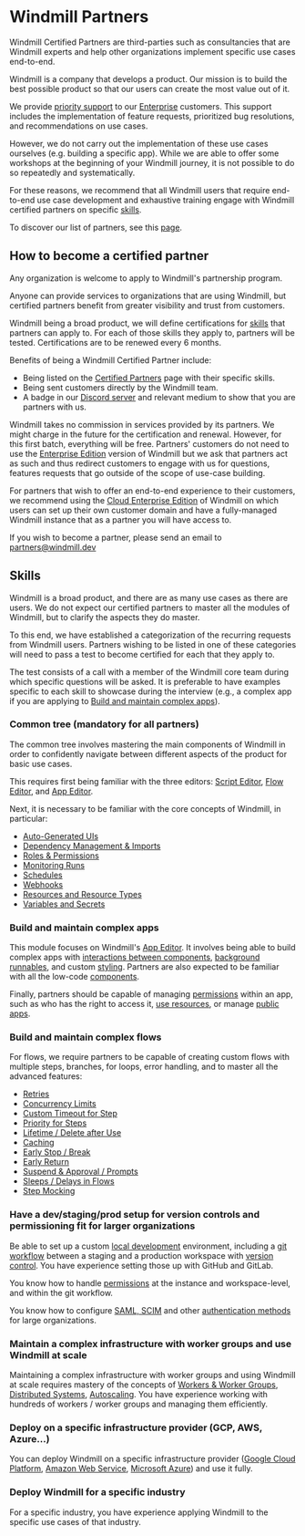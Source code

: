 
# Windmill Partners

Windmill Certified Partners are third-parties such as consultancies that are Windmill experts and help other organizations implement specific use cases end-to-end.

Windmill is a company that develops a product. Our mission is to build the best possible product so that our users can create the most value out of it.

We provide [priority support](../12_support_and_sla/index.mdx) to our [Enterprise](/pricing) customers. This support includes the implementation of feature requests, prioritized bug resolutions, and recommendations on use cases.

However, we do not carry out the implementation of these use cases ourselves (e.g. building a specific app). While we are able to offer some workshops at the beginning of your Windmill journey, it is not possible to do so repeatedly and systematically.

For these reasons, we recommend that all Windmill users that require end-to-end use case development and exhaustive training engage with Windmill certified partners on specific [skills](#skills).

To discover our list of partners, see this [page](/partners).

## How to become a certified partner

Any organization is welcome to apply to Windmill's partnership program.

Anyone can provide services to organizations that are using Windmill, but certified partners benefit from greater visibility and trust from customers.

Windmill being a broad product, we will define certifications for [skills](#skills) that partners can apply to. For each of those skills they apply to, partners will be tested.
Certifications are to be renewed every 6 months.

Benefits of being a Windmill Certified Partner include:
- Being listed on the [Certified Partners](/partners) page with their specific skills.
- Being sent customers directly by the Windmill team.
- A badge in our [Discord server](https://discord.com/invite/V7PM2YHsPB) and relevant medium to show that you are partners with us.

Windmill takes no commission in services provided by its partners. We might charge in the future for the certification and renewal. However, for this first batch, everything will be free. Partners' customers do not need to use the [Enterprise Edition](/pricing) version of Windmill but we ask that partners act as such and thus redirect customers to engage with us for questions, features requests that go outside of the scope of use-case building.

For partners that wish to offer an end-to-end experience to their customers, we recommend using the [Cloud Enterprise Edition](/pricing) of Windmill on which users can set up their own customer domain and have a fully-managed Windmill instance that as a partner you will have access to.

If you wish to become a partner, please send an email to [partners@windmill.dev](mailto:partners@windmill.dev)

## Skills

Windmill is a broad product, and there are as many use cases as there are users. We do not expect our certified partners to master all the modules of Windmill, but to clarify the aspects they do master.

To this end, we have established a categorization of the recurring requests from Windmill users. Partners wishing to be listed in one of these categories will need to pass a test to become certified for each that they apply to.

The test consists of a call with a member of the Windmill core team during which specific questions will be asked. It is preferable to have examples specific to each skill to showcase during the interview (e.g., a complex app if you are applying to [Build and maintain complex apps](#build-and-maintain-complex-apps)).

### Common tree (mandatory for all partners)

The common tree involves mastering the main components of Windmill in order to confidently navigate between different aspects of the product for basic use cases.

This requires first being familiar with the three editors: [Script Editor](../../script_editor/index.mdx), [Flow Editor](../../flows/1_flow_editor.mdx), and [App Editor](../../apps/0_app_editor/index.mdx).

Next, it is necessary to be familiar with the core concepts of Windmill, in particular:
- [Auto-Generated UIs](../../core_concepts/6_auto_generated_uis/index.mdx)
- [Dependency Management & Imports](../../advanced/6_imports/index.mdx)
- [Roles & Permissions](../../core_concepts/16_roles_and_permissions/index.mdx)
- [Monitoring Runs](../../core_concepts/5_monitor_past_and_future_runs/index.mdx)
- [Schedules](../../core_concepts/1_scheduling/index.mdx)
- [Webhooks](../../core_concepts/4_webhooks/index.mdx)
- [Resources and Resource Types](../../core_concepts/3_resources_and_types/index.mdx)
- [Variables and Secrets](../../core_concepts/2_variables_and_secrets/index.mdx)

### Build and maintain complex apps

This module focuses on Windmill's [App Editor](../../apps/0_app_editor/index.mdx). It involves being able to build complex apps with [interactions between components](../../apps/2_connecting_components/index.mdx), [background runnables](../../apps/3_app-runnable-panel.mdx#background-runnables), and custom [styling](../../apps/4_app_configuration_settings/4_app_styling.mdx). Partners are also expected to be familiar with all the low-code [components](../../apps/4_app_configuration_settings/1_app_component_library.mdx).

Finally, partners should be capable of managing [permissions](../../core_concepts/16_roles_and_permissions/index.mdx) within an app, such as who has the right to access it, [use resources](../../apps/3_app-runnable-panel.mdx#static-resource-select-only--resources-from-users-allowed), or manage [public apps](../../apps/8_public_apps.mdx).

### Build and maintain complex flows

For flows, we require partners to be capable of creating custom flows with multiple steps, branches, for loops, error handling, and to master all the advanced features:
- [Retries](../../flows/14_retries.md)
- [Concurrency Limits](../../flows/6_concurrency_limit.mdx)
- [Custom Timeout for Step](../../flows/9_custom_timeout.md)
- [Priority for Steps](../../flows/20_priority.md)
- [Lifetime / Delete after Use](../../flows/21_lifetime.md)
- [Caching](../../flows/4_cache.mdx)
- [Early Stop / Break](../../flows/2_early_stop.md)
- [Early Return](../../flows/19_early_return.mdx)
- [Suspend & Approval / Prompts](../../flows/11_flow_approval.mdx)
- [Sleeps / Delays in Flows](../../flows/15_sleep.md)
- [Step Mocking](../../flows/5_step_mocking.md)

### Have a dev/staging/prod setup for version controls and permissioning fit for larger organizations

Be able to set up a custom [local development](../../advanced/4_local_development/index.mdx) environment, including a [git workflow](../../advanced/9_deploy_gh_gl/index.md) between a staging and a production workspace with [version control](../../advanced/13_version_control/index.mdx).
You have experience setting those up with GitHub and GitLab.

You know how to handle [permissions](../../core_concepts/16_roles_and_permissions/index.mdx) at the instance and workspace-level, and within the git workflow.

You know how to configure [SAML, SCIM](../14_saml_and_scim/index.md) and other [authentication methods](../../core_concepts/15_authentification/index.mdx) for large organizations.

### Maintain a complex infrastructure with worker groups and use Windmill at scale

Maintaining a complex infrastructure with worker groups and using Windmill at scale requires mastery of the concepts of [Workers & Worker Groups](../../core_concepts/9_worker_groups/index.mdx), [Distributed Systems](https://en.wikipedia.org/wiki/Distributed_computing), [Autoscaling](https://en.wikipedia.org/wiki/Autoscaling).
You have experience working with hundreds of workers / worker groups and managing them efficiently.

### Deploy on a specific infrastructure provider (GCP, AWS, Azure...)

You can deploy Windmill on a specific infrastructure provider ([Google Cloud Platform](https://cloud.google.com/), [Amazon Web Service](https://aws.amazon.com/), [Microsoft Azure](https://azure.microsoft.com/en-us)) and use it fully.

### Deploy Windmill for a specific industry

For a specific industry, you have experience applying Windmill to the specific use cases of that industry.